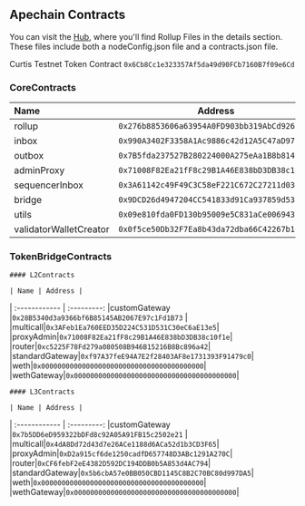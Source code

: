 ## Apechain Contracts


You can visit the [Hub](https://apechain-hub-96531824.caldera.dev/), where you'll find Rollup Files in the details section. These files include both a nodeConfig.json file and a contracts.json file.

Curtis Testnet Token Contract ```0x6Cb8Cc1e323357Af5da49d90FCb7160B7f09e6Cd```
### CoreContracts 

| Name | Address |    
| :------------ | :---------: 
|rollup  |```0x276b8853606a63954A0FD903bb319AbCd9263830 ```|
|inbox |```0x990A3402F3358A1Ac9886c42d12A5C47aD97cb94``` | 
|outbox |```0x7B5fda237527B280224000A275eAa1B8b8149334``` |
|adminProxy |```0x71008F82Ea21fF8c29B1A46E838bD3DB38c10f1e``` |
|sequencerInbox | ```0x3A61142c49F49C3C58eF221C672C27211d03d060``` |
|bridge|```0x9DCD26d4947204CC541833d91Ca937859d5379F4```|
|utils|```0x09e810fda0FD130b95009e5C831aCe0069437473```|
|validatorWalletCreator|```0x0f5ce50Db32F7Ea8b43da72dba66C42267b101bD```|

### TokenBridgeContracts

    #### L2Contracts

    | Name | Address |    
| :------------ | :---------: 
|customGateway  |```0x28B5340d3a9366bf6B85145AB2067E97c1Fd1B73``` |
|multicall|```0x3AFeb1Ea760EED35D224C531D531C30eC6aE13e5```|
|proxyAdmin|```0x71008F82Ea21fF8c29B1A46E838bD3DB38c10f1e```|
|router|```0xc5225F78Fd279a080508B946B15216B8Bc896a42```|
|standardGateway|```0xf97A37feE94A7E2f28403AF8e1731393F91479c0```|
|weth|```0x0000000000000000000000000000000000000000```|
|wethGateway|```0x0000000000000000000000000000000000000000```|



    #### L3Contracts 

    | Name | Address |    
| :------------ | :---------: 
|customGateway  |```0x7b5DD6eD959322bDFd8c92A05A91FB15c2502e21``` |
|multicall|```0x4dA8Dd72d43d7e26ACe1188d6ACa52d1b3CD3F65```|
|proxyAdmin|```0xD2a915cf6de1250cadfD657748D3ABc1291A270C```|
|router|```0xCF6febF2eE4382D592DC194DDB0b5A853d4AC794```|
|standardGateway|```0x5b6cbA57e0BB050CBD1145C8B2C70BC80d997DA5```|
|weth|```0x0000000000000000000000000000000000000000```|
|wethGateway|```0x0000000000000000000000000000000000000000```|


